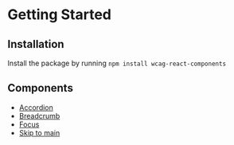 

<Meta title="documentation/Getting Started" />

# Getting Started

## Installation

Install the package by running
`npm install wcag-react-components`

## Components

- [Accordion](/story/documentation-accordion--page)
- [Breadcrumb](/story/documentation-breadcrumb--page)
- [Focus](/story/documentation-focus--page)
- [Skip to main](/story/documentation-skiptomain--page)
